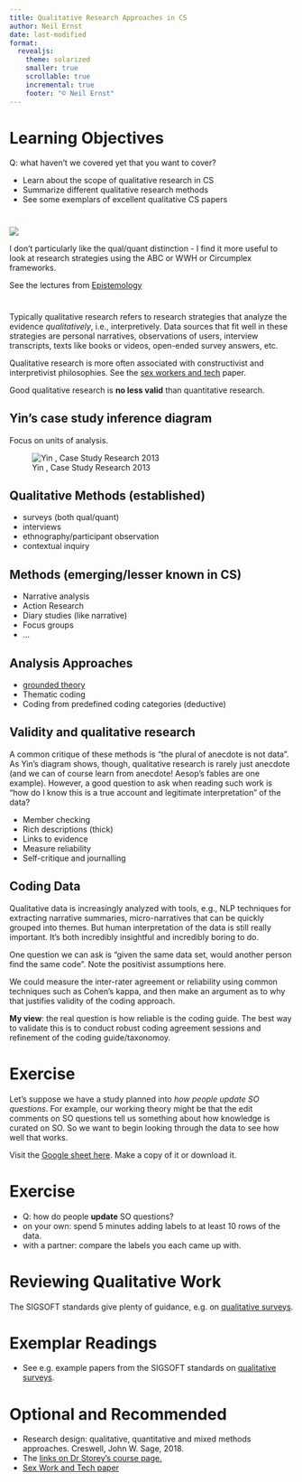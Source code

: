 ```yaml
---
title: Qualitative Research Approaches in CS
author: Neil Ernst
date: last-modified
format:
  revealjs:
    theme: solarized
    smaller: true
    scrollable: true
    incremental: true
    footer: "©️ Neil Ernst"
---
```


# Learning Objectives
Q: what haven't we covered yet that you want to cover?


* Learn about the scope of qualitative research in CS
* Summarize different qualitative research methods
* See some exemplars of excellent qualitative CS papers


# 
![](creswell-table.png)

I don't particularly like the qual/quant distinction - I find it more useful to look at research strategies using the ABC or WWH or Circumplex frameworks. 

See the lectures from [Epistemology](https://github.com/neilernst/ResearchSkillsUVic/blob/main/resources/epistemology/epistemology.md)

#
Typically qualitative research refers to research strategies that analyze the evidence *qualitatively*, i.e., interpretively. Data sources that fit well in these strategies are personal narratives, observations of users, interview transcripts, texts like books or videos, open-ended survey answers, etc. 

Qualitative research is more often associated with constructivist and interpretivist philosophies. See the [sex workers and tech](https://osf.io/preprints/socarxiv/vzehu/) paper.

Good qualitative research is **no less valid** than quantitative research.

## Yin's case study inference diagram

Focus on units of analysis. 

![Yin , Case Study Research 2013](yin-inferences.jpeg)

## Qualitative Methods (established)

* surveys (both qual/quant)
* interviews
* ethnography/participant observation
* contextual inquiry

## Methods (emerging/lesser known in CS)

* Narrative analysis
* Action Research
* Diary studies (like narrative)
* Focus groups
* ... 

## Analysis Approaches

* [grounded theory](https://dl.acm.org/doi/10.1145/2884781.2884833) 
* Thematic coding
* Coding from predefined coding categories (deductive)

## Validity and qualitative research

A common critique of these methods is "the plural of anecdote is not data". As Yin's diagram shows, though, qualitative research is rarely just anecdote (and we can of course learn from anecdote! Aesop's fables are one example). However, a good question to ask when reading such work is "how do I know this is a true account and legitimate interpretation" of the data?

- Member checking
- Rich descriptions (thick)
- Links to evidence
- Measure reliability 
- Self-critique and journalling

## Coding Data

Qualitative data is increasingly analyzed with tools, e.g., NLP techniques for extracting narrative summaries, micro-narratives that can be quickly grouped into themes. But human interpretation of the data is still really important. It's both incredibly insightful and incredibly boring to do. 

One question we can ask is "given the same data set, would another person find the same code". Note the positivist assumptions here.

We could measure the inter-rater agreement or reliability using common techniques such as Cohen's kappa, and then make an argument as to why that justifies validity of the coding approach.

**My view**: the real question is how reliable is the coding guide. The best way to validate this is to conduct robust coding agreement sessions and refinement of the coding guide/taxonomoy. 

# Exercise

Let's suppose we have a study planned into *how people update SO questions*. For example, our working theory might be that the edit comments on SO questions tell us something about how knowledge is curated on SO. So we want to begin looking through the data to see how well that works. 

Visit the [Google sheet here](https://drive.google.com/file/d/1KvQCYx9TJXgHdU5CURsbiijKWM2zhmcP/view?usp=sharing). Make a copy of it or download it.

# Exercise
* Q: how do people **update** SO questions? 
* on your own: spend 5 minutes adding labels to at least 10 rows of the data.
* with a partner: compare the labels you each came up with. 

# Reviewing Qualitative Work
The SIGSOFT standards give plenty of guidance, e.g. on [qualitative surveys](https://acmsigsoft.github.io/EmpiricalStandards/docs/?standard=QualitativeSurveys).

# Exemplar Readings

* See e.g. example papers from the SIGSOFT standards on [qualitative surveys](https://acmsigsoft.github.io/EmpiricalStandards/docs/?standard=QualitativeSurveys).

# Optional and Recommended

* Research design: qualitative, quantitative and mixed methods approaches. Creswell, John W. Sage, 2018.
* The [links on Dr Storey's course page.](https://github.com/margaretstorey/EmseUvic2020/blob/master/resources/methods.md)
* [Sex Work and Tech paper](https://osf.io/preprints/socarxiv/vzehu/)